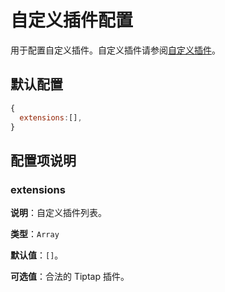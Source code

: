 # 自定义插件配置

用于配置自定义插件。自定义插件请参阅[自定义插件](/cn/docs/extensions)。

## 默认配置

```js
{
  extensions:[],
}
```

## 配置项说明

### extensions

**说明**：自定义插件列表。

**类型**：`Array`

**默认值**：`[]`。

**可选值**：合法的 Tiptap 插件。